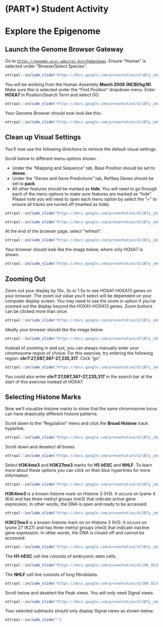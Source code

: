 # (PART\*) Student Activity {-}

# Explore the Epigenome

## Launch the Genome Browser Gateway

Go to [`https://genome.ucsc.edu/cgi-bin/hgGateway`](https://genome.ucsc.edu/cgi-bin/hgGateway). Ensure "Human" is selected under "Browse/Select Species".  

```r
ottrpal::include_slide("https://docs.google.com/presentation/d/1B7y_jm8GuHZMUvTU1TFdW4nqQQV6nOT9XuFwgSflXz4/edit#slide=id.g15625333d53_0_2")
```

You will be working from the Human Assembly **March 2006 (NCBI/hg18)**. Make sure this is selected under the "Find Position" dropdown menu. Enter **HOXA7** in Position/Search Term and select GO. 

```r
ottrpal::include_slide("https://docs.google.com/presentation/d/1B7y_jm8GuHZMUvTU1TFdW4nqQQV6nOT9XuFwgSflXz4/edit#slide=id.g15625333d53_0_7")
```

Your Genome Browser should now look like this:

```r
ottrpal::include_slide("https://docs.google.com/presentation/d/1B7y_jm8GuHZMUvTU1TFdW4nqQQV6nOT9XuFwgSflXz4/edit#slide=id.g15625333d53_0_22")
```

## Clean up Visual Settings

You’ll now use the following directions to remove the default visual settings.

Scroll below to different menu options shown. 

* Under the "Mapping and Sequence" tab, Base Position should be set to **dense**. 
* Under the "Genes and Gene Predictions" tab,  RefSeq Genes should be set to **pack**.  
* All other features should be marked as **hide**. You will need to go through each of the menu options to make sure features are marked as “hide”. Please note you will need to open each menu option by select the  “+” to ensure all tracks are turned off (marked as hide). 

```r
ottrpal::include_slide("https://docs.google.com/presentation/d/1B7y_jm8GuHZMUvTU1TFdW4nqQQV6nOT9XuFwgSflXz4/edit#slide=id.g15625333d53_0_29")
```
```r
ottrpal::include_slide("https://docs.google.com/presentation/d/1B7y_jm8GuHZMUvTU1TFdW4nqQQV6nOT9XuFwgSflXz4/edit#slide=id.g15625333d53_0_33")
```

At the end of the browser page, select "refresh". 

```r
ottrpal::include_slide("https://docs.google.com/presentation/d/1B7y_jm8GuHZMUvTU1TFdW4nqQQV6nOT9XuFwgSflXz4/edit#slide=id.g15625333d53_0_41")
```

Your browser should look like the image below, where only HOXA7 is shown. 

```r
ottrpal::include_slide("https://docs.google.com/presentation/d/1B7y_jm8GuHZMUvTU1TFdW4nqQQV6nOT9XuFwgSflXz4/edit#slide=id.g15625333d53_0_48")
```

## Zooming Out

Zoom out your display by 10x, 3x or 1.5x to see HOXA1-HOXA13 genes on your browser. The zoom out value you’ll select will be dependent on your computer display screen. You may need to use the zoom in option if you’ve zoomed out the display beyond the HOXA1-HOXA13 genes. Zoom buttons can be clicked more than once.

```r
ottrpal::include_slide("https://docs.google.com/presentation/d/1B7y_jm8GuHZMUvTU1TFdW4nqQQV6nOT9XuFwgSflXz4/edit#slide=id.g15625333d53_0_54")
```

Ideally your browser should like the image below. 

```r
ottrpal::include_slide("https://docs.google.com/presentation/d/1B7y_jm8GuHZMUvTU1TFdW4nqQQV6nOT9XuFwgSflXz4/edit#slide=id.g15625333d53_0_59")
```

Instead of zooming in and out, you can always manually enter your chromosome region of choice. For this exercise, try entering the following region: **chr7:27,087,367-27,235,317**. Click "go". 

```r
ottrpal::include_slide("https://docs.google.com/presentation/d/1B7y_jm8GuHZMUvTU1TFdW4nqQQV6nOT9XuFwgSflXz4/edit#slide=id.g15625333d53_0_65")
```

<div class = "notice">
You could also enter **chr7:27,087,367-27,235,317** in the search bar at the start of this exercise instead of HOXA7. 
</div>

## Selecting Histone Marks

Now we’ll visualize histone marks to show that the same chromosome locus can have drastically different histone patterns.

Scroll down to the "Regulation" menu and click the **Broad Histone** track hyperlink.

```r
ottrpal::include_slide("https://docs.google.com/presentation/d/1B7y_jm8GuHZMUvTU1TFdW4nqQQV6nOT9XuFwgSflXz4/edit#slide=id.g152864d54a7_0_0")
```

Scroll down and deselect all boxes.

```r
ottrpal::include_slide("https://docs.google.com/presentation/d/1B7y_jm8GuHZMUvTU1TFdW4nqQQV6nOT9XuFwgSflXz4/edit#slide=id.g152864d54a7_1_8")
```

Select **H3K4me3** and **H3K27me3** marks for **H1-hESC** and **NHLF**. To learn more about these options you can click on their blue hyperlinks for more information. 

```r
ottrpal::include_slide("https://docs.google.com/presentation/d/1B7y_jm8GuHZMUvTU1TFdW4nqQQV6nOT9XuFwgSflXz4/edit#slide=id.g152864d54a7_0_9")
```

<div class = "notice">
**H3K4me3** is a known histone mark on Histone 3 (H3). It occurs on lysine 4 (K4) and has three methyl groups (me3) that indicate active gene expression. In other words, the DNA is open and ready to be accessed.

```r
ottrpal::include_slide("https://docs.google.com/presentation/d/1B7y_jm8GuHZMUvTU1TFdW4nqQQV6nOT9XuFwgSflXz4/edit#slide=id.g152864d54a7_1_18")
```

**H3K27me3** is a known histone mark on on Histone 3 (H3). It occurs on lysine 27 (K27) and has three methyl groups (me3) that indicate inactive gene expression. In other words, the DNA is closed off and cannot be accessed.

```r
ottrpal::include_slide("https://docs.google.com/presentation/d/1B7y_jm8GuHZMUvTU1TFdW4nqQQV6nOT9XuFwgSflXz4/edit#slide=id.g152864d54a7_1_22")
```

The **H1-hESC** cell line consists of embryonic stem cells.

```r
ottrpal::include_slide("https://docs.google.com/presentation/d/168_SEzhTcmge7pyyj6Fd9Xx62m2LUUGukwtQsKDExZM/edit#slide=id.g152864d5909_0_4")
```

The **NHLF** cell line consists of lung fibroblasts.

```r
ottrpal::include_slide("https://docs.google.com/presentation/d/168_SEzhTcmge7pyyj6Fd9Xx62m2LUUGukwtQsKDExZM/edit#slide=id.g152864d5909_0_0")
```
</div>

Scroll below and deselect the Peak views. You will only need Signal views. 

```r
ottrpal::include_slide("https://docs.google.com/presentation/d/1B7y_jm8GuHZMUvTU1TFdW4nqQQV6nOT9XuFwgSflXz4/edit#slide=id.g152864d54a7_53_0")
```

Your selected subtracks should only display Signal views as shown below. 

```r
ottrpal::include_slide("")
```